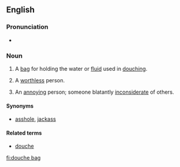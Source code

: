 ==English==

===Pronunciation===
* {{a|UK|US}} {{IPA|/ˈduːʃ ˌbæg/}}

===Noun===
{{en-noun|sg=[[douche]] [[bag]]}}

# A [[bag]] for holding the water or [[fluid]] used in [[douching]].
# {{idiom|vulgar|pejorative}} A [[worthless]] person.
# {{idiom|vulgar|pejorative}} An [[annoy]]ing person; someone blatantly [[inconsiderate]] of others.

====Synonyms====
* {{sense|annoying, inconsiderate person}} [[asshole]], [[jackass]]

====Related terms====
* [[douche]]

[[fi:douche bag]]